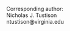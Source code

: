
\begin{centering}

$ $

\vspace{2.0 cm}

\LARGE

{\bf Deep Convolutional Neural Networks with Template-Based Data Augmentation 
for Functional Lung Imaging Quantification}

\vspace{2.0 cm}

\normalsize

Nicholas J. Tustison$^1$,
Brian B. Avants$^2$,
Zixuan Lin$^1$,
Nick Cullen$^3$,
Jaime F. Mata$^1$,
Lucia Flors$^4$,
James C. Gee$^3$,
Talissa A. Altes$^4$,
John P. Mugler III$^1$, and
Kun Qing$^1$

\vspace{0.25 cm}

\small

$^1$Department of Radiology and Medical Imaging, University of Virginia, Charlottesville, VA

$^2$Sentience, Hampton, NH

$^3$Department of Radiology, University of Pennsylvania, Philadelphia, PA

$^4$Department of Radiology, University of Missouri, Columbia, MO

\end{centering}

\vspace{4.5 cm}

\small

Corresponding author: \
Nicholas J. Tustison \
ntustison@virginia.edu

<!-- 
\noindent\rule{4cm}{0.4pt}
 -->

\newpage

\normalsize
